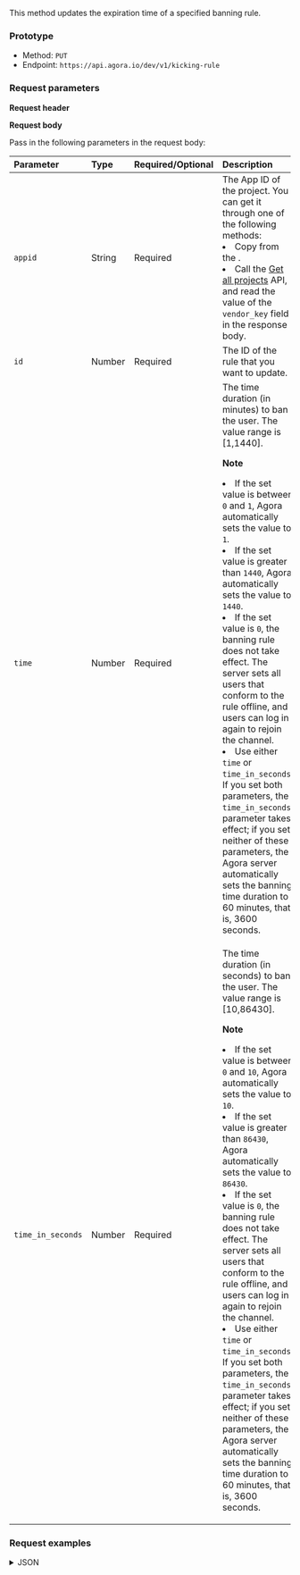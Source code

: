 
This method updates the expiration time of a specified banning rule.

### Prototype

- Method: `PUT`
- Endpoint: `https://api.agora.io/dev/v1/kicking-rule`

### Request parameters

**Request header**

<Authorization/>

**Request body**

Pass in the following parameters in the request body:

| Parameter     | Type |Required/Optional  | Description                     |
| :---------------- | :-----|:-----  | :--------------------------------------- |
| `appid`           | String | Required | The App ID of the project. You can get it through one of the following methods:<li>Copy from the <Link to="{{Global.AGORA_CONSOLE_URL}}"><Vg k="CONSOLE" /></Link>.</li><li> Call the [Get all projects](/interactive-live-streaming/reference/agora-console-rest-api#get-all-projects) API, and read the value of the `vendor_key` field in the response body.</li>          |
| `id`              | Number | Required |The ID of the rule that you want to update.                                |
| `time`            | Number | Required | The time duration (in minutes) to ban the user. The value range is [1,1440].<p> **Note**<li>If the set value is between `0` and `1`, Agora automatically sets the value to `1`.</li><li>If the set value is greater than `1440`, Agora automatically sets the value to `1440`.</li><li>If the set value is `0`, the banning rule does not take effect. The server sets all users that conform to the rule offline, and users can log in again to rejoin the channel.</li><li>Use either `time` or `time_in_seconds`. If you set both parameters, the `time_in_seconds` parameter takes effect; if you set neither of these parameters, the Agora server automatically sets the banning time duration to 60 minutes, that is, 3600 seconds.</li></p>|
| `time_in_seconds` | Number | Required | The time duration (in seconds) to ban the user. The value range is [10,86430].<p>**Note**<li>If the set value is between `0` and `10`, Agora automatically sets the value to `10`.</li><li>If the set value is greater than `86430`, Agora automatically sets the value to `86430`.</li><li>If the set value is `0`, the banning rule does not take effect. The server sets all users that conform to the rule offline, and users can log in again to rejoin the channel.</li><li>Use either `time` or `time_in_seconds`. If you set both parameters, the `time_in_seconds` parameter takes effect; if you set neither of these parameters, the Agora server automatically sets the banning time duration to 60 minutes, that is, 3600 seconds.</li></p> |

### Request examples

<details>
    <summary>JSON</summary>

        ```json
        {
          "appid": "4855xxxxxxxxxxxxxxxxxxxxxxxxeae2",
          "id": 1953,
          "time": 60
        }
        ```
    </details>

<details>
<summary>Shell</summary>

  - <details>
    <summary>curl</summary>

    ```shell
     curl --request PUT \
                   --url http://api.sd-rtn.com/dev/v1/kicking-rule \
                   --header 'Accept: application/json' \
                   --header 'Authorization: ' \
                   --header 'Content-Type: application/json' \
                   --data '{
                   "appid": "4855xxxxxxxxxxxxxxxxxxxxxxxxeae2",
                   "id": 1953,
                   "time": 60
                 }'
    ```
    </details>

  - <details>
    <summary>HTTPie</summary>

    ```shell
    echo '{
      "appid": "4855xxxxxxxxxxxxxxxxxxxxxxxxeae2",
      "id": 1953,
      "time": 60
    }' |  \
      http PUT http://api.sd-rtn.com/dev/v1/kicking-rule \
      Accept:application/json \
      Authorization:'' \
      Content-Type:application/json
    ```
    </details>

  - <details>
    <summary>wget</summary>

    ```shell
    wget --quiet \
      --method PUT \
      --header 'Authorization: ' \
      --header 'Content-Type: application/json' \
      --header 'Accept: application/json' \
      --body-data '{\n  "appid": "4855xxxxxxxxxxxxxxxxxxxxxxxxeae2",\n  "id": 1953,\n  "time": 60\n}' \
      --output-document \
      - http://api.sd-rtn.com/dev/v1/kicking-rule
    ```
    </details>
</details>

<details>
<summary>Javascript</summary>

  - <details>
    <summary>Fetch</summary>

    ```javascript
    const url = 'http://api.sd-rtn.com/dev/v1/kicking-rule';
    const options = {
      method: 'PUT',
      headers: {
        Authorization: '',
        'Content-Type': 'application/json',
        Accept: 'application/json'
      },
      body: '{"appid":"4855xxxxxxxxxxxxxxxxxxxxxxxxeae2","id":1953,"time":60}'
    };

    try {
      const response = await fetch(url, options);
      const data = await response.json();
      console.log(data);
    } catch (error) {
      console.error(error);
    }
    ```
    </details>

  - <details>
    <summary>XMLHTTPRequest</summary>

    ```javascript
    const data = JSON.stringify({
      appid: '4855xxxxxxxxxxxxxxxxxxxxxxxxeae2',
      id: 1953,
      time: 60
    });

    const xhr = new XMLHttpRequest();
    xhr.withCredentials = true;

    xhr.addEventListener('readystatechange', function () {
      if (this.readyState === this.DONE) {
        console.log(this.responseText);
      }
    });

    xhr.open('PUT', 'http://api.sd-rtn.com/dev/v1/kicking-rule');
    xhr.setRequestHeader('Authorization', '');
    xhr.setRequestHeader('Content-Type', 'application/json');
    xhr.setRequestHeader('Accept', 'application/json');

    xhr.send(data);
    ```
    </details>

  - <details>
    <summary>jQuery</summary>

    ```javascript
    const settings = {
      async: true,
      crossDomain: true,
      url: 'http://api.sd-rtn.com/dev/v1/kicking-rule',
      method: 'PUT',
      headers: {
        Authorization: '',
        'Content-Type': 'application/json',
        Accept: 'application/json'
      },
      processData: false,
      data: '{\n  "appid": "4855xxxxxxxxxxxxxxxxxxxxxxxxeae2",\n  "id": 1953,\n  "time": 60\n}'
    };

    $.ajax(settings).done(function (response) {
      console.log(response);
    });
    ```
    </details>

  - <details>
    <summary>Axios</summary>

    ```javascript
    import axios from 'axios';

    const options = {
      method: 'PUT',
      url: 'http://api.sd-rtn.com/dev/v1/kicking-rule',
      headers: {
        Authorization: '',
        'Content-Type': 'application/json',
        Accept: 'application/json'
      },
      data: {appid: '4855xxxxxxxxxxxxxxxxxxxxxxxxeae2', id: 1953, time: 60}
    };

    try {
      const { data } = await axios.request(options);
      console.log(data);
    } catch (error) {
      console.error(error);
    }
    ```
    </details>
</details>

<details>
<summary>Node</summary>

  - <details>
    <summary>Native</summary>

    ```javascript
    const http = require('http');

    const options = {
      method: 'PUT',
      hostname: 'api.sd-rtn.com',
      port: null,
      path: '/dev/v1/kicking-rule',
      headers: {
        Authorization: '',
        'Content-Type': 'application/json',
        Accept: 'application/json'
      }
    };

    const req = http.request(options, function (res) {
      const chunks = [];

      res.on('data', function (chunk) {
        chunks.push(chunk);
      });

      res.on('end', function () {
        const body = Buffer.concat(chunks);
        console.log(body.toString());
      });
    });

    req.write(JSON.stringify({appid: '4855xxxxxxxxxxxxxxxxxxxxxxxxeae2', id: 1953, time: 60}));
    req.end();
    ```
    </details>

  - <details>
    <summary>Request</summary>

    ```javascript
    const request = require('request');

    const options = {
      method: 'PUT',
      url: 'http://api.sd-rtn.com/dev/v1/kicking-rule',
      headers: {
        Authorization: '',
        'Content-Type': 'application/json',
        Accept: 'application/json'
      },
      body: {appid: '4855xxxxxxxxxxxxxxxxxxxxxxxxeae2', id: 1953, time: 60},
      json: true
    };

    request(options, function (error, response, body) {
      if (error) throw new Error(error);

      console.log(body);
    });
    ```
    </details>

  - <details>
    <summary>Unirest</summary>

    ```javascript
    const unirest = require('unirest');

    const req = unirest('PUT', 'http://api.sd-rtn.com/dev/v1/kicking-rule');

    req.headers({
      Authorization: '',
      'Content-Type': 'application/json',
      Accept: 'application/json'
    });

    req.type('json');
    req.send({
      appid: '4855xxxxxxxxxxxxxxxxxxxxxxxxeae2',
      id: 1953,
      time: 60
    });

    req.end(function (res) {
      if (res.error) throw new Error(res.error);

      console.log(res.body);
    });
    ```
    </details>

  - <details>
    <summary>Fetch</summary>
    ```javascript
    const fetch = require('node-fetch');

    const url = 'http://api.sd-rtn.com/dev/v1/kicking-rule';
    const options = {
      method: 'PUT',
      headers: {
        Authorization: '',
        'Content-Type': 'application/json',
        Accept: 'application/json'
      },
      body: '{"appid":"4855xxxxxxxxxxxxxxxxxxxxxxxxeae2","id":1953,"time":60}'
    };

    try {
      const response = await fetch(url, options);
      const data = await response.json();
      console.log(data);
    } catch (error) {
      console.error(error);
    }
    ```
    </details>

  - <details>
    <summary>Axios</summary>

    ```javascript
    const axios = require('axios').default;

    const options = {
      method: 'PUT',
      url: 'http://api.sd-rtn.com/dev/v1/kicking-rule',
      headers: {
        Authorization: '',
        'Content-Type': 'application/json',
        Accept: 'application/json'
      },
      data: {appid: '4855xxxxxxxxxxxxxxxxxxxxxxxxeae2', id: 1953, time: 60}
    };

    try {
      const { data } = await axios.request(options);
      console.log(data);
    } catch (error) {
      console.error(error);
    }
    ```
    </details>
</details>

<details>
<summary>Python</summary>

  - <details>
    <summary>Python 3</summary>

    ```python
    import http.client

    conn = http.client.HTTPConnection("api.sd-rtn.com")

    payload = "{\n  \"appid\": \"4855xxxxxxxxxxxxxxxxxxxxxxxxeae2\",\n  \"id\": 1953,\n  \"time\": 60\n}"

    headers = {
        'Authorization': "",
        'Content-Type': "application/json",
        'Accept': "application/json"
    }

    conn.request("PUT", "/dev/v1/kicking-rule", payload, headers)

    res = conn.getresponse()
    data = res.read()

    print(data.decode("utf-8"))
    ```
    </details>

  - <details>
    <summary>Requests</summary>

    ```python
    import requests

    url = "http://api.sd-rtn.com/dev/v1/kicking-rule"

    payload = {
        "appid": "4855xxxxxxxxxxxxxxxxxxxxxxxxeae2",
        "id": 1953,
        "time": 60
    }
    headers = {
        "Authorization": "",
        "Content-Type": "application/json",
        "Accept": "application/json"
    }

    response = requests.put(url, json=payload, headers=headers)

    print(response.json())
    ```
    </details>
</details>

<details>
<summary>Go</summary>

    ```go
    package main

    import (
    	"fmt"
    	"strings"
    	"net/http"
    	"io"
    )

    func main() {

    	url := "http://api.sd-rtn.com/dev/v1/kicking-rule"

    	payload := strings.NewReader("{\n  \"appid\": \"4855xxxxxxxxxxxxxxxxxxxxxxxxeae2\",\n  \"id\": 1953,\n  \"time\": 60\n}")

    	req, _ := http.NewRequest("PUT", url, payload)

    	req.Header.Add("Authorization", "")
    	req.Header.Add("Content-Type", "application/json")
    	req.Header.Add("Accept", "application/json")

    	res, _ := http.DefaultClient.Do(req)

    	defer res.Body.Close()
    	body, _ := io.ReadAll(res.Body)

    	fmt.Println(res)
    	fmt.Println(string(body))

    }
    ```
    </details>

<details>
<summary>C</summary>
```c
CURL *hnd = curl_easy_init();

curl_easy_setopt(hnd, CURLOPT_CUSTOMREQUEST, "PUT");
curl_easy_setopt(hnd, CURLOPT_URL, "http://api.sd-rtn.com/dev/v1/kicking-rule");

struct curl_slist *headers = NULL;
headers = curl_slist_append(headers, "Authorization: ");
headers = curl_slist_append(headers, "Content-Type: application/json");
headers = curl_slist_append(headers, "Accept: application/json");
curl_easy_setopt(hnd, CURLOPT_HTTPHEADER, headers);

curl_easy_setopt(hnd, CURLOPT_POSTFIELDS, "{\n  \"appid\": \"4855xxxxxxxxxxxxxxxxxxxxxxxxeae2\",\n  \"id\": 1953,\n  \"time\": 60\n}");

CURLcode ret = curl_easy_perform(hnd);
```
</details>

<details>
<summary>Objective-C</summary>

```objective-c
#import <Foundation/Foundation.h>

NSDictionary *headers = @{ @"Authorization": @"",
                           @"Content-Type": @"application/json",
                           @"Accept": @"application/json" };
NSDictionary *parameters = @{ @"appid": @"4855xxxxxxxxxxxxxxxxxxxxxxxxeae2",
                              @"id": @1953,
                              @"time": @60 };

NSData *postData = [NSJSONSerialization dataWithJSONObject:parameters options:0 error:nil];

NSMutableURLRequest *request = [NSMutableURLRequest requestWithURL:[NSURL URLWithString:@"http://api.sd-rtn.com/dev/v1/kicking-rule"]
                                                       cachePolicy:NSURLRequestUseProtocolCachePolicy
                                                   timeoutInterval:10.0];
[request setHTTPMethod:@"PUT"];
[request setAllHTTPHeaderFields:headers];
[request setHTTPBody:postData];

NSURLSession *session = [NSURLSession sharedSession];
NSURLSessionDataTask *dataTask = [session dataTaskWithRequest:request
                                            completionHandler:^(NSData *data, NSURLResponse *response, NSError *error) {
                                                if (error) {
                                                    NSLog(@"%@", error);
                                                } else {
                                                    NSHTTPURLResponse *httpResponse = (NSHTTPURLResponse *) response;
                                                    NSLog(@"%@", httpResponse);
                                                }
                                            }];
[dataTask resume];
```
</details>

<details>
<summary>OCaml</summary>

```ocaml
open Cohttp_lwt_unix
open Cohttp
open Lwt

let uri = Uri.of_string "http://api.sd-rtn.com/dev/v1/kicking-rule" in
let headers = Header.add_list (Header.init ()) [
  ("Authorization", "");
  ("Content-Type", "application/json");
  ("Accept", "application/json");
] in
let body = Cohttp_lwt_body.of_string "{\n  \"appid\": \"4855xxxxxxxxxxxxxxxxxxxxxxxxeae2\",\n  \"id\": 1953,\n  \"time\": 60\n}" in

Client.call ~headers ~body `PUT uri
>>= fun (res, body_stream) ->
  (* Do stuff with the result *)
```
</details>

<details>
<summary>C#</summary>
  - <details>
    <summary>HTTPClient</summary>

    ```csharp
    using System.Net.Http.Headers;
    var client = new HttpClient();
    var request = new HttpRequestMessage
    {
        Method = HttpMethod.Put,
        RequestUri = new Uri("http://api.sd-rtn.com/dev/v1/kicking-rule"),
        Headers =
        {
            { "Authorization", "" },
            { "Accept", "application/json" },
        },
        Content = new StringContent("{\n  \"appid\": \"4855xxxxxxxxxxxxxxxxxxxxxxxxeae2\",\n  \"id\": 1953,\n  \"time\": 60\n}")
        {
            Headers =
            {
                ContentType = new MediaTypeHeaderValue("application/json")
            }
        }
    };
    using (var response = await client.SendAsync(request))
    {
        response.EnsureSuccessStatusCode();
        var body = await response.Content.ReadAsStringAsync();
        Console.WriteLine(body);
    }
    ```
    </details>

  - <details>
    <summary>RestSharp</summary>

    ```csharp
    var client = new RestClient("http://api.sd-rtn.com/dev/v1/kicking-rule");
    var request = new RestRequest(Method.PUT);
    request.AddHeader("Authorization", "");
    request.AddHeader("Content-Type", "application/json");
    request.AddHeader("Accept", "application/json");
    request.AddParameter("application/json", "{\n  \"appid\": \"4855xxxxxxxxxxxxxxxxxxxxxxxxeae2\",\n  \"id\": 1953,\n  \"time\": 60\n}", ParameterType.RequestBody);
    IRestResponse response = client.Execute(request);
    ```
    </details>
</details>


<details>
<summary>Java</summary>
  - <details>
    <summary>AsyncHttp</summary>

    ```java
    AsyncHttpClient client = new DefaultAsyncHttpClient();
    client.prepare("PUT", "http://api.sd-rtn.com/dev/v1/kicking-rule")
      .setHeader("Authorization", "")
      .setHeader("Content-Type", "application/json")
      .setHeader("Accept", "application/json")
      .setBody("{\n  \"appid\": \"4855xxxxxxxxxxxxxxxxxxxxxxxxeae2\",\n  \"id\": 1953,\n  \"time\": 60\n}")
      .execute()
      .toCompletableFuture()
      .thenAccept(System.out::println)
      .join();

    client.close();
    ```
    </details>

  - <details>
    <summary>NetHttp</summary>

    ```java
    HttpRequest request = HttpRequest.newBuilder()
        .uri(URI.create("http://api.sd-rtn.com/dev/v1/kicking-rule"))
        .header("Authorization", "")
        .header("Content-Type", "application/json")
        .header("Accept", "application/json")
        .method("PUT", HttpRequest.BodyPublishers.ofString("{\n  \"appid\": \"4855xxxxxxxxxxxxxxxxxxxxxxxxeae2\",\n  \"id\": 1953,\n  \"time\": 60\n}"))
        .build();
    HttpResponse<String> response = HttpClient.newHttpClient().send(request, HttpResponse.BodyHandlers.ofString());
    System.out.println(response.body());
    ```
    </details>

  - <details>
    <summary>OkHttp</summary>

    ```java
    OkHttpClient client = new OkHttpClient();

    MediaType mediaType = MediaType.parse("application/json");
    RequestBody body = RequestBody.create(mediaType, "{\n  \"appid\": \"4855xxxxxxxxxxxxxxxxxxxxxxxxeae2\",\n  \"id\": 1953,\n  \"time\": 60\n}");
    Request request = new Request.Builder()
      .url("http://api.sd-rtn.com/dev/v1/kicking-rule")
      .put(body)
      .addHeader("Authorization", "")
      .addHeader("Content-Type", "application/json")
      .addHeader("Accept", "application/json")
      .build();

    Response response = client.newCall(request).execute();
    ```
    </details>

  - <details>
    <summary>Unirest</summary>

    ```java
    HttpResponse<String> response = Unirest.put("http://api.sd-rtn.com/dev/v1/kicking-rule")
      .header("Authorization", "")
      .header("Content-Type", "application/json")
      .header("Accept", "application/json")
      .body("{\n  \"appid\": \"4855xxxxxxxxxxxxxxxxxxxxxxxxeae2\",\n  \"id\": 1953,\n  \"time\": 60\n}")
      .asString();
    ```
    </details>
</details>

<details>
<summary>Http 1.1</summary>

```
PUT /dev/v1/kicking-rule HTTP/1.1
Authorization:
Content-Type: application/json
Accept: application/json
Host: api.sd-rtn.com
Content-Length: 77
{
  "appid": "4855xxxxxxxxxxxxxxxxxxxxxxxxeae2",
  "id": 1953,
  "time": 60
}
```
</details>

<details>
<summary>Clojure</summary>

```clojure
(require '[clj-http.client :as client])

(client/put "http://api.sd-rtn.com/dev/v1/kicking-rule" {:headers {:Authorization ""}
                                                         :content-type :json
                                                         :form-params {:appid "4855xxxxxxxxxxxxxxxxxxxxxxxxeae2"
                                                                       :id 1953
                                                                       :time 60}
                                                         :accept :json})
```
</details>

<details>
<summary>Kotlin</summary>

```kotlin
val client = OkHttpClient()

val mediaType = MediaType.parse("application/json")
val body = RequestBody.create(mediaType, "{\n  \"appid\": \"4855xxxxxxxxxxxxxxxxxxxxxxxxeae2\",\n  \"id\": 1953,\n  \"time\": 60\n}")
val request = Request.Builder()
  .url("http://api.sd-rtn.com/dev/v1/kicking-rule")
  .put(body)
  .addHeader("Authorization", "")
  .addHeader("Content-Type", "application/json")
  .addHeader("Accept", "application/json")
  .build()

val response = client.newCall(request).execute()
```
</details>


<details>
<summary>PHP</summary>
  - <details>
    <summary>cURL</summary>

    ```php
    <?php

    $curl = curl_init();

    curl_setopt_array($curl, [
      CURLOPT_URL => "http://api.sd-rtn.com/dev/v1/kicking-rule",
      CURLOPT_RETURNTRANSFER => true,
      CURLOPT_ENCODING => "",
      CURLOPT_MAXREDIRS => 10,
      CURLOPT_TIMEOUT => 30,
      CURLOPT_HTTP_VERSION => CURL_HTTP_VERSION_1_1,
      CURLOPT_CUSTOMREQUEST => "PUT",
      CURLOPT_POSTFIELDS => json_encode([
        'appid' => '4855xxxxxxxxxxxxxxxxxxxxxxxxeae2',
        'id' => 1953,
        'time' => 60
      ]),
      CURLOPT_HTTPHEADER => [
        "Accept: application/json",
        "Authorization: ",
        "Content-Type: application/json"
      ],
    ]);

    $response = curl_exec($curl);
    $err = curl_error($curl);

    curl_close($curl);

    if ($err) {
      echo "cURL Error #:" . $err;
    } else {
      echo $response;
    }
    ```
    </details>

  - <details>
    <summary>Guzzle</summary>

    ```php
    <?php

    $client = new \GuzzleHttp\Client();

    $response = $client->request('PUT', 'http://api.sd-rtn.com/dev/v1/kicking-rule', [
      'body' => '{
      "appid": "4855xxxxxxxxxxxxxxxxxxxxxxxxeae2",
      "id": 1953,
      "time": 60
    }',
      'headers' => [
        'Accept' => 'application/json',
        'Authorization' => '',
        'Content-Type' => 'application/json',
      ],
    ]);

    echo $response->getBody();
    ```
    </details>
</details>

<details>
<summary>PowerShell</summary>
  - <details>
    <summary>WebRequest</summary>

    ```powershell
    $headers=@{}
    $headers.Add("Authorization", "")
    $headers.Add("Content-Type", "application/json")
    $headers.Add("Accept", "application/json")
    $response = Invoke-WebRequest -Uri 'http://api.sd-rtn.com/dev/v1/kicking-rule' -Method PUT -Headers $headers -ContentType 'application/json' -Body '{
      "appid": "4855xxxxxxxxxxxxxxxxxxxxxxxxeae2",
      "id": 1953,
      "time": 60
    }'
    ```
    </details>

 -  <details>
    <summary>RestMethod</summary>

    ```powershell
    $headers=@{}
    $headers.Add("Authorization", "")
    $headers.Add("Content-Type", "application/json")
    $headers.Add("Accept", "application/json")
    $response = Invoke-RestMethod -Uri 'http://api.sd-rtn.com/dev/v1/kicking-rule' -Method PUT -Headers $headers -ContentType 'application/json' -Body '{
      "appid": "4855xxxxxxxxxxxxxxxxxxxxxxxxeae2",
      "id": 1953,
      "time": 60
    }'
    ```
    </details>
</details>

<details>
<summary>R</summary>

```r
library(httr)

url <- "http://api.sd-rtn.com/dev/v1/kicking-rule"

payload <- "{\n  \"appid\": \"4855xxxxxxxxxxxxxxxxxxxxxxxxeae2\",\n  \"id\": 1953,\n  \"time\": 60\n}"

encode <- "json"

response <- VERB("PUT", url, body = payload, add_headers('Authorization' = ''), content_type("application/json"), accept("application/json"), encode = encode)

content(response, "text")
```
</details>

<details>
<summary>Ruby</summary>
```ruby
require 'uri'
require 'net/http'

url = URI("http://api.sd-rtn.com/dev/v1/kicking-rule")

http = Net::HTTP.new(url.host, url.port)

request = Net::HTTP::Put.new(url)
request["Authorization"] = ''
request["Content-Type"] = 'application/json'
request["Accept"] = 'application/json'
request.body = "{\n  \"appid\": \"4855xxxxxxxxxxxxxxxxxxxxxxxxeae2\",\n  \"id\": 1953,\n  \"time\": 60\n}"

response = http.request(request)
puts response.read_body
```
</details>

<details>
<summary>Swift</summary>
```swift
import Foundation

let headers = [
  "Authorization": "",
  "Content-Type": "application/json",
  "Accept": "application/json"
]
let parameters = [
  "appid": "4855xxxxxxxxxxxxxxxxxxxxxxxxeae2",
  "id": 1953,
  "time": 60
] as [String : Any]

let postData = JSONSerialization.data(withJSONObject: parameters, options: [])

let request = NSMutableURLRequest(url: NSURL(string: "http://api.sd-rtn.com/dev/v1/kicking-rule")! as URL,
                                        cachePolicy: .useProtocolCachePolicy,
                                    timeoutInterval: 10.0)
request.httpMethod = "PUT"
request.allHTTPHeaderFields = headers
request.httpBody = postData as Data

let session = URLSession.shared
let dataTask = session.dataTask(with: request as URLRequest, completionHandler: { (data, response, error) -> Void in
  if (error != nil) {
    print(error as Any)
  } else {
    let httpResponse = response as? HTTPURLResponse
    print(httpResponse)
  }
})

dataTask.resume()
```
</details>

### Response parameters

For details about possible response status codes, see [Response status codes](../../response-status-code).

If the status code is not `200`, the request fails. See the `message` field in the response body for the reason for this failure.

If the status code is `200`, the request succeeds, and the response body includes the following parameters:

| Parameter | Type   | Description                                                  |
| :-------- | :----- | :----------------------------------------------------------- |
| `status`  | String | The status of this request. `success` means the request succeeds. |
| `result`  | Object | The result of the update:<li>`id`: String. The rule ID.</li><li>`ts`: String. The UTC time when the rule expires.</li> |

### Response example

The following is a response example for a successful request:

```json
{
  "status": "success",
  "result": {
    "id": 1953,
    "ts": "2018-01-09T08:45:54.545Z"
  }
}
```